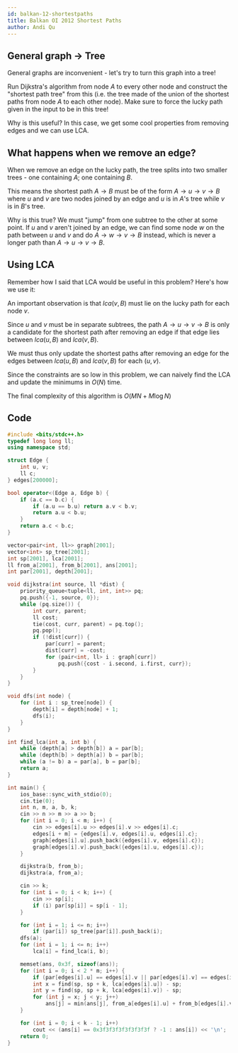 ```yaml
---
id: balkan-12-shortestpaths
title: Balkan OI 2012 Shortest Paths
author: Andi Qu
---
```


## General graph -> Tree

General graphs are inconvenient - let's try to turn this graph into a tree!

Run Dijkstra's algorithm from node $A$ to every other node and construct the "shortest path tree" from this (i.e. the tree made of the union of the shortest paths from node $A$ to each other node). Make sure to force the lucky path given in the input to be in this tree!

Why is this useful? In this case, we get some cool properties from removing edges and we can use LCA.

## What happens when we remove an edge?

When we remove an edge on the lucky path, the tree splits into two smaller trees - one containing $A$; one containing $B$.

This means the shortest path $A \rightarrow B$ must be of the form $A \rightarrow u \rightarrow v \rightarrow B$ where $u$ and $v$ are two nodes joined by an edge and $u$ is in $A$'s tree while $v$ is in $B$'s tree.

Why is this true? We must "jump" from one subtree to the other at some point. If $u$ and $v$ aren't joined by an edge, we can find some node $w$ on the path between $u$ and $v$ and do $A \rightarrow w \rightarrow v \rightarrow B$ instead, which is never a longer path than $A \rightarrow u \rightarrow v \rightarrow B$.

## Using LCA

Remember how I said that LCA would be useful in this problem? Here's how we use it:

An important observation is that $lca(v, B)$ must lie on the lucky path for each node $v$.

Since $u$ and $v$ must be in separate subtrees, the path $A \rightarrow u \rightarrow v \rightarrow B$ is only a candidate for the shortest path after removing an edge if that edge lies between $lca(u, B)$ and $lca(v, B)$.

We must thus only update the shortest paths after removing an edge for the edges between $lca(u, B)$ and $lca(v, B)$ for each $(u, v)$.

Since the constraints are so low in this problem, we can naively find the LCA and update the minimums in $O(N)$ time.

The final complexity of this algorithm is $O(MN + M \log N)$

## Code

```cpp
#include <bits/stdc++.h>
typedef long long ll;
using namespace std;

struct Edge {
    int u, v;
    ll c;
} edges[200000];

bool operator<(Edge a, Edge b) {
    if (a.c == b.c) {
        if (a.u == b.u) return a.v < b.v;
        return a.u < b.u;
    }
    return a.c < b.c;
}

vector<pair<int, ll>> graph[2001];
vector<int> sp_tree[2001];
int sp[2001], lca[2001];
ll from_a[2001], from_b[2001], ans[2001];
int par[2001], depth[2001];

void dijkstra(int source, ll *dist) {
    priority_queue<tuple<ll, int, int>> pq;
    pq.push({-1, source, 0});
    while (pq.size()) {
        int curr, parent;
        ll cost;
        tie(cost, curr, parent) = pq.top();
        pq.pop();
        if (!dist[curr]) {
            par[curr] = parent;
            dist[curr] = -cost;
            for (pair<int, ll> i : graph[curr])
                pq.push({cost - i.second, i.first, curr});
        }
    }
}

void dfs(int node) {
    for (int i : sp_tree[node]) {
        depth[i] = depth[node] + 1;
        dfs(i);
    }
}

int find_lca(int a, int b) {
    while (depth[a] > depth[b]) a = par[b];
    while (depth[b] > depth[a]) b = par[b];
    while (a != b) a = par[a], b = par[b];
    return a;
}

int main() {
    ios_base::sync_with_stdio(0);
    cin.tie(0);
    int n, m, a, b, k;
    cin >> n >> m >> a >> b;
    for (int i = 0; i < m; i++) {
        cin >> edges[i].u >> edges[i].v >> edges[i].c;
        edges[i + m] = {edges[i].v, edges[i].u, edges[i].c};
        graph[edges[i].u].push_back({edges[i].v, edges[i].c});
        graph[edges[i].v].push_back({edges[i].u, edges[i].c});
    }

    dijkstra(b, from_b);
    dijkstra(a, from_a);

    cin >> k;
    for (int i = 0; i < k; i++) {
        cin >> sp[i];
        if (i) par[sp[i]] = sp[i - 1];
    }

    for (int i = 1; i <= n; i++)
        if (par[i]) sp_tree[par[i]].push_back(i);
    dfs(a);
    for (int i = 1; i <= n; i++)
        lca[i] = find_lca(i, b);

    memset(ans, 0x3f, sizeof(ans));
    for (int i = 0; i < 2 * m; i++) {
        if (par[edges[i].u] == edges[i].v || par[edges[i].v] == edges[i].u) continue;
        int x = find(sp, sp + k, lca[edges[i].u]) - sp;
        int y = find(sp, sp + k, lca[edges[i].v]) - sp;
        for (int j = x; j < y; j++)
            ans[j] = min(ans[j], from_a[edges[i].u] + from_b[edges[i].v] + edges[i].c - 2);
    }

    for (int i = 0; i < k - 1; i++)
        cout << (ans[i] == 0x3f3f3f3f3f3f3f3f ? -1 : ans[i]) << '\n';
    return 0;
}
```
